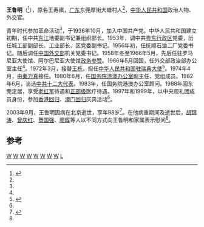 '''王鲁明'''（{{bd|1915年|11月|2003年|9月1日|}}<ref name="a1">{{Cite web |url=http://www.people.com.cn/GB/shizheng/1026/2084333.html |title=王鲁明同志逝世 |accessdate=2019-10-05 |author= |date=2003-09-11 |work=责任编辑：王欣 |publisher=人民网 |language=Zh-hans |archive-date=2020-03-30 |archive-url=https://web.archive.org/web/20200330193212/http://www.people.com.cn/GB/shizheng/1026/2084333.html |dead-url=no }}</ref>），原名王寿祺，[[广东省|广东]]东莞厚街大塘村人<ref name="a2"/>，[[中华人民共和国|中华人民共和国]]政治人物、外交官。

青年时代参加革命活动<ref name="a1"/>，于1936年10月，加入中国共产党。中华人民共和国建立初期，任中共[[东江专区|东江]]地委副书记兼组织部长。1953年，调中共[[粤东行政区|粤东行政区]]党委，历任城工部副部长、工业部长、区党委副书记。1956年初，任抚顺石油二厂党委书记。随后调任[[中华人民共和国外交部|中国外交部]]机关党委书记。1958年冬至1966年5月，先后任驻罗马尼亚大使馆、阿尔巴尼亚大使馆[[参赞|政务参赞]]。1966年5月回国，任外交部政治部办公室主任<ref name="a2"/>。1972年3月，接替[[王栋_(外交官)|王栋]]，担任[[中国驻瑞典大使列表|中华人民共和国驻瑞典大使]]<ref>{{cite web|author=中华人民共和国外交部|title=中国驻瑞典历任大使|url=http://www.wjfno1.com.cn/html/no1story/report/8400-1.htm|publisher=中华人民共和国外交部|accessdate=2012-03-07|archive-date=2020-03-30|archive-url=https://web.archive.org/web/20200330193221/http://www.wjfno1.com.cn/html/no1story/report/8400-1.htm|dead-url=no}}</ref>。1974年4月，由[[秦力真|秦力真]]接任。1980年6月，任[[国务院港澳办公室|国务院港澳办公室]]副主任、党组成员。1982年6月，当选[[中国共产党第十二次全国代表大会代表名单|中共十二大代表]]。1983年，任国务院港澳办公室顾问。1988年回东莞定居，享受[[老红军|老红军]]待遇和[[省部级正职|正部级]]医疗待遇。1997年和1999年，以中央观礼团成员身份，参加[[香港回归|香港回归]]、[[澳门回归|澳门回归]]庆典活动<ref name="a2"/>。

2003年9月，王鲁明因病在北京逝世，享年88岁<ref name="a2">{{Cite web |url=http://www.bozhou.gov.cn/content/channel/5293301bac4eef76e1ff0718/ |title=中国驻瑞典王国历任大使 |accessdate=2019-10-05 |author= |date=2008-05-19 |work= |publisher=美丽的神话网站 |language=Zh-hans |archive-url=https://web.archive.org/web/20180825143146/http://www.bozhou.gov.cn/content/channel/5293301bac4eef76e1ff0718/ |archive-date=2018-08-25 |dead-url=yes }}</ref>。在他病重期间及逝世后，[[胡锦涛|胡锦涛]]、[[曾庆红|曾庆红]]、[[贺国强|贺国强]]、[[廖晖|廖晖]]等人以不同方式向王鲁明和家属表示慰问<ref name="a1"/>。

== 参考 ==
{{reflist}}
{{start box}}
{{s-dip}}
{{succession box|[[王栋_(外交官)|王栋]]|[[秦力真|秦力真]]|[[中国驻瑞典大使列表|中华人民共和国驻瑞典大使]]|1972年3月-1974年4月}}
{{end box}}
[[Category:中国共产党广东省地方组织领导人|W]]
[[Category:中华人民共和国驻罗马尼亚外交人员|W]]
[[Category:中华人民共和国驻阿尔巴尼亚外交人员|W]]
[[Category:中华人民共和国驻瑞典大使|W]]
[[Category:國務院港澳事務辦公室副主任|W]]
[[Category:中共十二大代表|W]]
[[Category:中国共产党党员_(1936年入党)|W]]
[[Category:东莞人|W]]
[[Category:王姓|L]]